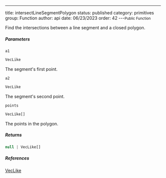 ---
title: intersectLineSegmentPolygon
status: published
category: primitives
group: Function
author: api
date: 06/23/2023
order: 42
---<Small>Public Function</Small>

Find the intersections between a line segment and a closed polygon.


##### Parameters


<ParametersTable>

<ParametersTableRow>
<ParametersTableName>

`a1`

</ParametersTableName>
<ParametersTableDescription>

```ts
VecLike
```

The segment's first point.




</ParametersTableDescription>
</ParametersTableRow>
<ParametersTableRow>
<ParametersTableName>

`a2`

</ParametersTableName>
<ParametersTableDescription>

```ts
VecLike
```

The segment's second point.




</ParametersTableDescription>
</ParametersTableRow>
<ParametersTableRow>
<ParametersTableName>

`points`

</ParametersTableName>
<ParametersTableDescription>

```ts
VecLike[]
```

The points in the polygon.




</ParametersTableDescription>
</ParametersTableRow>
</ParametersTable>

##### Returns


```ts
null | VecLike[]
```

##### References

[VecLike](/gen/primitives/VecLike-type)

